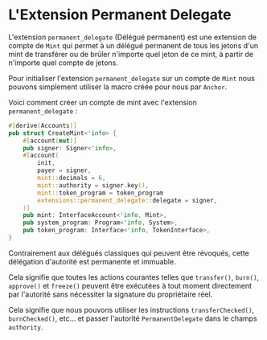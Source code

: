
#  L'Extension Permanent Delegate

L'extension `permanent_delegate` (Délégué permanent) est une extension de compte de `Mint` qui permet à un délégué permanent de tous les jetons d'un mint de transférer ou de brûler n'importe quel jeton de ce mint, à partir de n'importe quel compte de jetons.

<ArticleSection name="Initialisation du Compte de Mint" id="initializing-the-mint-account" level="h2" />

Pour initialiser l'extension `permanent_delegate` sur un compte de `Mint` nous pouvons simplement utiliser la macro créée pour nous par `Anchor`.

Voici comment créer un compte de mint avec l'extension `permanent_delegate` :

```rust
#[derive(Accounts)]
pub struct CreateMint<'info> {
    #[account(mut)]
    pub signer: Signer<'info>,
    #[account(
        init,
        payer = signer,
        mint::decimals = 6,
        mint::authority = signer.key(),
        mint::token_program = token_program
        extensions::permanent_delegate::delegate = signer,
    )]
    pub mint: InterfaceAccount<'info, Mint>,
    pub system_program: Program<'info, System>,
    pub token_program: Interface<'info, TokenInterface>,
}
```

<ArticleSection name="Actions Autorisées" id="permissioned-actions" level="h2" />

Contrairement aux délégués classiques qui peuvent être révoqués, cette délégation d'autorité est permanente et immuable.

Cela signifie que toutes les actions courantes telles que `transfer()`, `burn()`, `approve()` et `freeze()` peuvent être exécutées à tout moment directement par l'autorité sans nécessiter la signature du propriétaire réel.

Cela signifie que nous pouvons utiliser les instructions `transferChecked()`, `burnChecked()`, etc... et passer l'autorité `PermanentDelegate` dans le champs `authority`.